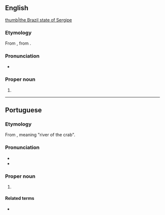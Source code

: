 ==English==
{{wikipedia}}
[[file:Brazil State Sergipe.svg|thumb|the Brazil state of Sergipe]]

===Etymology===
From {{etyl|pt|en}} {{m|pt|Sergipe}}, from {{etyl|tpw|en}}.

===Pronunciation===
* {{IPA|/sɜː(ɹ)ˈʒiːpi/|lang=en}}

===Proper noun===
{{en-proper noun}}

# {{place:Brazil/state|en|capital=Aracaju|region=Northeast Region}}

----

==Portuguese==
===Etymology===
From {{etyl|tpw|pt}}, meaning "river of the crab".

===Pronunciation===
* {{IPA|[sɛʁˈʒipi]|lang=pt}}
* {{hyphenation|Ser|gi|pe|lang=pt}}

===Proper noun===
{{pt-proper noun|}}

# {{place:Brazil/state|pt|capital=Aracaju|region=Northeast Region}}
#: {{syn|pt|SE}} {{gloss|abbreviation}}

====Related terms====
* {{l|pt|sergipano}} {{gloss|[[demonym]]}}